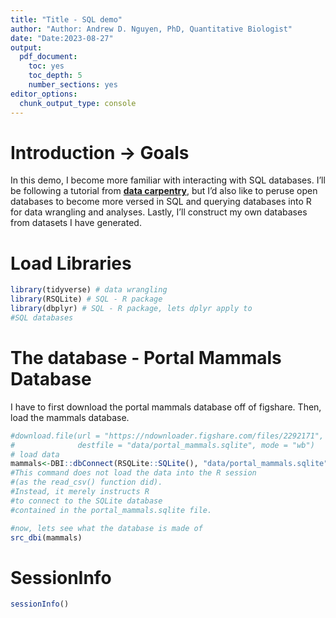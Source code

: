 ```yaml
---
title: "Title - SQL demo"
author: "Author: Andrew D. Nguyen, PhD, Quantitative Biologist"
date: "Date:2023-08-27"
output: 
  pdf_document: 
    toc: yes
    toc_depth: 5
    number_sections: yes
editor_options: 
  chunk_output_type: console
---
```


\newpage

# Introduction -> Goals   

In this demo, I become more familiar with interacting with SQL databases. I'll be following a tutorial from **[data carpentry](https://datacarpentry.org/R-ecology-lesson/05-r-and-databases.html)**, but I'd also like to peruse open databases to become more versed in SQL and querying databases into R for data wrangling and analyses. Lastly, I'll construct my own databases from datasets I have generated.    

# Load Libraries

```r
library(tidyverse) # data wrangling
library(RSQLite) # SQL - R package
library(dbplyr) # SQL - R package, lets dplyr apply to
#SQL databases
```

# The database - Portal Mammals Database

I have to first download the portal mammals database off of figshare. Then, load the mammals database.

```r
#download.file(url = "https://ndownloader.figshare.com/files/2292171",
#              destfile = "data/portal_mammals.sqlite", mode = "wb")
# load data
mammals<-DBI::dbConnect(RSQLite::SQLite(), "data/portal_mammals.sqlite")
#This command does not load the data into the R session
#(as the read_csv() function did). 
#Instead, it merely instructs R 
#to connect to the SQLite database
#contained in the portal_mammals.sqlite file.

#now, lets see what the database is made of
src_dbi(mammals)
```



# SessionInfo

```r
sessionInfo()

```